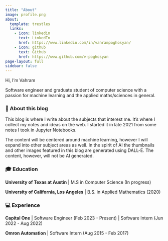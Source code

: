 ```yaml
---
title: "About"
image: profile.png
about:
  template: trestles
  links:
    - icon: linkedin
      text: LinkedIn
      href: https://www.linkedin.com/in/vahrampoghosyan/
    - icon: github
      text: Github
      href: https://www.github.com/v-poghosyan
page-layout: full
sidebar: false
---
```


Hi, I'm Vahram 

Software engineer and graduate student of computer science with a passion for machine learning and the applied maths/sciences in general.

### 📙 About this blog

This blog is where I write about the subjects that interest me. It's where I collect my notes and ideas on the web. I started it in late 2021 from some notes I took in Jupyter Notebooks. 

The content will be centered around machine learning, however I will expand into other subject areas as well. In the spirit of AI the thumbnails and other images featured in this blog are generated using DALL-E. The content, however, will not be AI generated.

### 🎓 Education

**University of Texas at Austin** | M.S in Computer Science (In progress)

**University of California, Los Angeles** | B.S. in Applied Mathematics (2020)

### 💻 Experience

**Capital One** | Software Engineer  (Feb 2023 - Present) | Software Intern (Jun 2022 - Aug 2022)

**Omron Automation** | Software Intern (Aug 2015 - Feb 2017)













